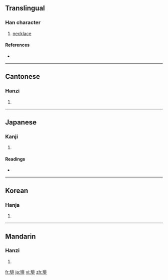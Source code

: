 ==Translingual==

===Han character===
{{Han char|rn=96|rad=玉|as=08|sn=12|four=1111<sub>1</sub>|canj=一土中一卜 (MGLMY)}}

# [[necklace]]

====References====
* {{Han ref|kx=0735.080|dkj=21075|dj=1147.060|hdz=21121.030|uh=7432|ud=29746|bh=DAAA|bd=55978}}

----

==Cantonese==

===Hanzi===
{{yue-hanzi|jyut=|y=pui5}}

# {{defn|Cantonese|sort=玉08}}

----

==Japanese==

===Kanji===
{{ja-kanji|grade=|rs=玉08}}

# {{defn|Japanese|sort=玉08}}

====Readings====
* {{ja-readings|on=[[はい]] (hai)|kun=[[つらぬく]] (tsuranuku)|nanori=}}

----

==Korean==

===Hanja===
{{ko-hanja|hangeul=배|eumhun=|rv=bae|mr=pae|y=pay}}

# {{defn|Korean|sort=玉08}}

----

==Mandarin==

===Hanzi===
{{cmn-hanzi|pin=[[bèi]] ([[bei4]])|wg=pei<sup>4</sup>}}

# {{defn|Mandarin|sort=玉08}}

[[fr:琲]]
[[ja:琲]]
[[vi:琲]]
[[zh:琲]]